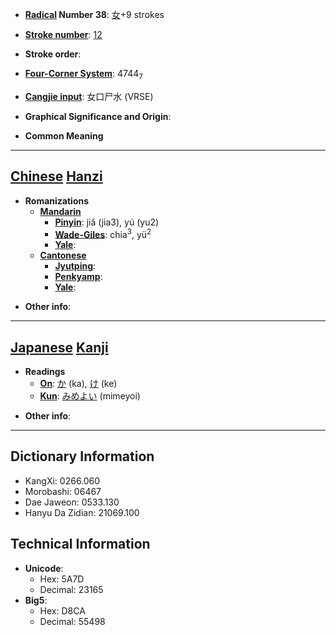 * '''[[Wiktionary:Chinese radical index| Radical]] Number 38''': [[Wiktionary:Chinese radical index 女|女]]+9 strokes

* '''[[Wiktionary:Chinese total strokes index|Stroke number]]''': [[Wiktionary:Chinese total strokes index 12|12]]

* '''Stroke order''': 

* '''[[Wiktionary:Chinese four corner index|Four-Corner System]]''': 4744<sub>7</sub>

* '''[[Wiktionary:Chinese Cangjie index|Cangjie input]]''': 女口尸水 (VRSE)

* '''Graphical Significance and Origin''': 

* '''Common Meaning'''

----

== [[Chinese]] [[Hanzi]] ==

* '''Romanizations'''
** '''[[Mandarin]]'''
*** '''[[Pinyin]]''': jiǎ (jia3), yú (yu2)
*** '''[[Wade-Giles]]''': chia<sup>3</sup>, yü<sup>2</sup>
*** '''[[Yale]]''': 
** '''[[Cantonese]]'''
*** '''[[Jyutping]]''':
*** '''[[Penkyamp]]''': 
*** '''[[Yale]]''': 

* '''Other info''': 

----

== [[Japanese]] [[Kanji]] ==

* '''Readings'''
** '''[[On]]''': [[か]] (ka), [[け]] (ke)
** '''[[Kun]]''': [[みめよい]] (mimeyoi)

* '''Other info''':  

----

== Dictionary Information ==

* KangXi: 0266.060
* Morobashi: 06467
* Dae Jaweon: 0533.130
* Hanyu Da Zidian: 21069.100

== Technical Information ==

* '''Unicode''':
** Hex: 5A7D
** Decimal: 23165
* '''Big5''':
** Hex: D8CA
** Decimal: 55498